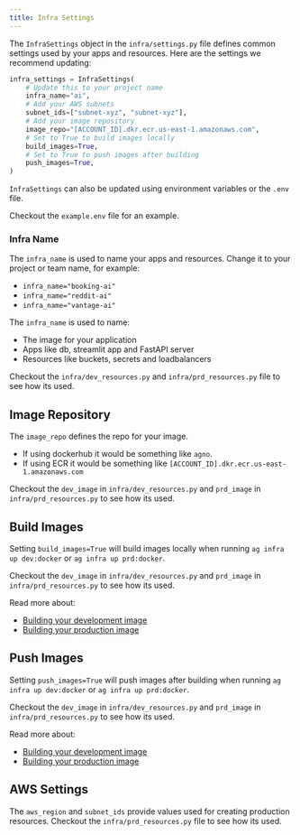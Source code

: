 ```yaml
---
title: Infra Settings
---
```


The `InfraSettings` object in the `infra/settings.py` file defines common settings used by your apps and resources. Here are the settings we recommend updating:

```python infra/settings.py
infra_settings = InfraSettings(
    # Update this to your project name
    infra_name="ai",
    # Add your AWS subnets
    subnet_ids=["subnet-xyz", "subnet-xyz"],
    # Add your image repository
    image_repo="[ACCOUNT_ID].dkr.ecr.us-east-1.amazonaws.com",
    # Set to True to build images locally
    build_images=True,
    # Set to True to push images after building
    push_images=True,
)
```

<Note>

`InfraSettings` can also be updated using environment variables or the `.env` file.

Checkout the `example.env` file for an example.

</Note>

### Infra Name

The `infra_name` is used to name your apps and resources. Change it to your project or team name, for example:

- `infra_name="booking-ai"`
- `infra_name="reddit-ai"`
- `infra_name="vantage-ai"`

The `infra_name` is used to name:

- The image for your application
- Apps like db, streamlit app and FastAPI server
- Resources like buckets, secrets and loadbalancers

Checkout the `infra/dev_resources.py` and `infra/prd_resources.py` file to see how its used.

## Image Repository

The `image_repo` defines the repo for your image.

- If using dockerhub it would be something like `agno`.
- If using ECR it would be something like `[ACCOUNT_ID].dkr.ecr.us-east-1.amazonaws.com`

Checkout the `dev_image` in `infra/dev_resources.py` and `prd_image` in `infra/prd_resources.py` to see how its used.

## Build Images

Setting `build_images=True` will build images locally when running `ag infra up dev:docker` or `ag infra up prd:docker`.

Checkout the `dev_image` in `infra/dev_resources.py` and `prd_image` in `infra/prd_resources.py` to see how its used.

Read more about:

- [Building your development image](/workspaces/workspace-management/development-app#build-your-development-image)
- [Building your production image](/workspaces/workspace-management/production-app#build-your-production-image)

## Push Images

Setting `push_images=True` will push images after building when running `ag infra up dev:docker` or `ag infra up prd:docker`.

Checkout the `dev_image` in `infra/dev_resources.py` and `prd_image` in `infra/prd_resources.py` to see how its used.

Read more about:

- [Building your development image](/workspaces/workspace-management/development-app#build-your-development-image)
- [Building your production image](/workspaces/workspace-management/production-app#build-your-production-image)

## AWS Settings

The `aws_region` and `subnet_ids` provide values used for creating production resources. Checkout the `infra/prd_resources.py` file to see how its used.
